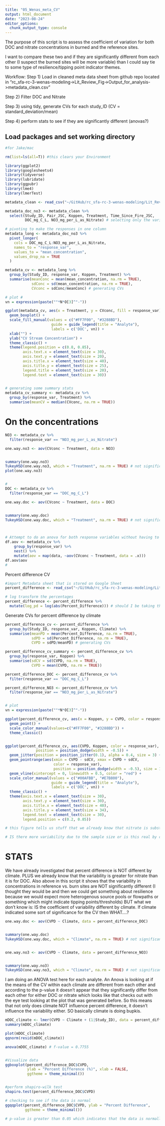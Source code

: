 ```yaml
---
title: "05_Wenas_meta_CV"
output: html_document
date: "2023-08-24"
editor_options: 
  chunk_output_type: console
---
```


The purpose of this script is to assess the coefficient of variation for both DOC and nitrate concentrations in burned and the reference sites. 

I want to compare these two and if they are significantly different from each other (I suspect the burned sites will be more variable) than I could say tie to some type of resilience/tipping point indicator themes. 

Workflow:
Step 1) Load in cleaned meta data sheet from github repo located in "rc_sfa-rc-3-wenas-modeling->Lit_Review_Fig->Output_for_analysis->metadata_clean.csv"

Step 2) Filter DOC and Nitrate

Step 3) using tidy, generate CVs for each study_ID (CV = standard_deviation/mean)

Step 4) perform stats to see if they are significantly different (anovas?)

## Load packages and set working directory
```r
#for Jake/mac

rm(list=ls(all=T)) #this clears your Environment

library(ggplot2)
library(googlesheets4)
library(tidyverse)
library(lubridate)
library(ggpubr)
library(lme4)
library(lmerTest)
```



```r
metadata_clean <- read_csv("~/GitHub/rc_sfa-rc-3-wenas-modeling/Lit_Review_Fig/Output_for_analysis/metadata_clean.csv")

metadata_doc_no3 <- metadata_clean %>% 
  select(Study_ID, Pair_JSC, Koppen, Treatment, Time_Since_Fire_JSC,
         DOC_mg_C_L, NO3_mg_per_L_as_Nitrate) # selecting only the variables that I want 

# pivoting to make the responses in one column
metadata_long <- metadata_doc_no3 %>% 
  pivot_longer(
    cols = DOC_mg_C_L:NO3_mg_per_L_as_Nitrate,
    names_to = "response_var",
    values_to = "mean_concentration",
    values_drop_na = TRUE
  )

metadata_cv <- metadata_long %>% 
  group_by(Study_ID, response_var, Koppen, Treatment) %>% 
  summarise(meanConc = mean(mean_concentration, na.rm = TRUE),
            sdConc = sd(mean_concentration, na.rm = TRUE),
            CVconc = sdConc/meanConc) # generating CVs

# plot # 
vn = expression(paste(""*N*O[3]^"-"))

ggplot(metadata_cv, aes(x = Treatment, y = CVconc, fill = response_var)) +
  geom_boxplot() +
  scale_fill_manual(values = c("#FF7F00", "#3288BD"),
                     guide = guide_legend(title = "Analyte"),
                     labels = c('DOC', vn)) +
  xlab("") +
  ylab("CV Stream Concentration") +
  theme_classic() +
  theme(legend.position = c(0.8, 0.85),
        axis.text.x = element_text(size = 30),
        axis.text.y = element_text(size = 20),
        axis.title.x = element_text(size = 40),
        axis.title.y = element_text(size = 25),
        legend.title = element_text(size = 20),
        legend.text = element_text(size = 30))
  

# generating some summary stats
metadata_cv_summary <- metadata_cv %>% 
  group_by(response_var, Treatment) %>% 
  summarise(meanCV = median(CVconc, na.rm = TRUE))

```
# On the concentrations 
```r
NO3 <- metadata_cv %>% 
  filter(response_var == "NO3_mg_per_L_as_Nitrate")

one.way.no3 <- aov(CVconc ~ Treatment, data = NO3)


summary(one.way.no3)
TukeyHSD(one.way.no3, which = "Treatment", na.rm = TRUE) # not significant (p-value = 0.302) 
plot(one.way.no3)


#
DOC <- metadata_cv %>% 
  filter(response_var == "DOC_mg_C_L")

one.way.doc <- aov(CVconc ~ Treatment, data = DOC)


summary(one.way.doc)
TukeyHSD(one.way.doc, which = "Treatment", na.rm = TRUE) # not significant (p-value = 0.273)



# Attempt to do an anova for both response variables without having to create separate dataframes 
df.aov <- metadata_cv %>%
    group_by(response_var) %>%
    nest() %>%
    mutate(aov = map(data, ~aov(CVconc ~ Treatment, data = .x)))
df.aov$aov
# 

```

Percent difference CV 
```r
#import Metadata sheet that is stored on Google Sheet 
percent_difference <- read_csv("~/GitHub/rc_sfa-rc-3-wenas-modeling/Lit_Review_Fig/Output_for_analysis/analyte_table_DOC_no3.csv")

# log transform the percentages 
percent_difference <- percent_difference %>% 
  mutate(log_pd = log(abs(Percent_Difference))) # should I be taking the absolute value of the negative percent_differences?

```

Generate CVs for percent difference by climate 
```r
percent_difference_cv <- percent_difference %>% 
  group_by(Study_ID, response_var, Koppen, Climate) %>% 
  summarise(meanPD = mean(Percent_Difference, na.rm = TRUE),
            sdPD = sd(Percent_Difference, na.rm = TRUE),
            CVPD = sdPD/meanPD) # generating CVs

percent_difference_cv_summary <- percent_difference_cv %>% 
  group_by(response_var, Koppen) %>% 
  summarise(sdCV = sd(CVPD, na.rm = TRUE),
            CVPD = mean(CVPD, na.rm = TRUE))

percent_difference_DOC <- percent_difference_cv %>% 
  filter(response_var == "DOC_mg_C_L")

percent_difference_NO3 <- percent_difference_cv %>% 
  filter(response_var == "NO3_mg_per_L_as_Nitrate")


# plot 
vn = expression(paste(""*N*O[3]^"-"))

ggplot(percent_difference_cv, aes(x = Koppen, y = CVPD, color = response_var)) +
  geom_point() +
  scale_color_manual(values=c("#FF7F00", "#3288BD")) +
  theme_classic()


ggplot(percent_difference_cv, aes(CVPD, Koppen, color = response_var),
              position = position_dodge(width = -0.5)) +
  geom_jitter(position = position_jitter(0.1), alpha = 0.4, size = 3) +
  geom_pointrange(aes(xmin = CVPD - sdCV, xmax = CVPD + sdCV,
                      color = response_var),
                      position = position_dodge(width = -0.5), size = 1.5, data = percent_difference_cv_summary) +
  geom_vline(xintercept = 0, linewidth = 0.5, color = "red") +
  scale_color_manual(values = c("#00AFBB", "#E7B800"),
                     guide = guide_legend(title = "Analyte"),
                     labels = c('DOC', vn)) +
  theme_classic() +
  theme(axis.text.x = element_text(size = 30),
        axis.text.y = element_text(size = 30),
        axis.title.x = element_text(size = 40),
        axis.title.y = element_text(size = 34),
        legend.text = element_text(size = 30),
        legend.position = c(0.2, 0.85))

# this figure tells us stuff that we already know that nitrate is substantially more variable compared to DOC but is it Climate dependent and it doesn't look like it but lets put some stats to this 

# IS there more variability due to the sample size or is this real by climate?


```

# STATS 
We have already investigated that percent difference is NOT different by climate. PLUS we already know that the variability is greater for nitrate than it is for DOC. Also above in this script it shows that the variability in concentrations in reference vs. burn sites are NOT significantly different (I thought they would be and then we could get something about resilience because we would expect more heterogenous source pools or flowpaths or something which might indicate tipping points/thresholds) BUT what we don't know is: IS the coefficient of variability different by climate. If climate indicated some sort of significance for the CV then WHAT....?

```r
one.way.doc <- aov(CVPD ~ Climate, data = percent_difference_DOC)


summary(one.way.doc)
TukeyHSD(one.way.doc, which = "Climate", na.rm = TRUE) # not significant (p-value = 0.761)


one.way.no3 <- aov(CVPD ~ Climate, data = percent_difference_NO3)


summary(one.way.no3)
TukeyHSD(one.way.no3, which = "Climate", na.rm = TRUE) # not significant (p-value = 0.666)


```
I am doing an ANOVA test here for each analyte. An Anova is looking at if the means of the CV within each climate are different from each other and according to the p-value it doesn't appear that they significantly differ from each other for either DOC or nitrate which looks like that checks out with the eye test looking at the plot that was generated before. So this means that not only does climate NOT influence percent difference, it doesn't influence the variability either. SO basically climate is doing bupkis. 

```r
mDOC_climate <- lmer(CVPD ~ Climate + (1|Study_ID), data = percent_difference_DOC)
summary(mDOC_climate) 

plot(mDOC_climate)
qqnorm(resid(mDOC_climate))

anova(mDOC_climate) # f-value = 0.7755



```

```r
#Visualize data
ggboxplot(percent_difference_DOC$CVPD, 
          ylab = "Percent Difference (%)", xlab = FALSE,
          ggtheme = theme_minimal())


#perform shapiro-wilk test
shapiro.test(percent_difference_DOC$CVPD)

# checking to see if the data is normal 
ggqqplot(percent_difference_DOC$CVPD, ylab = "Percent Difference",
         ggtheme = theme_minimal())

# p-value is greater than 0.05 which indicates that the data is normally distributed
```

















